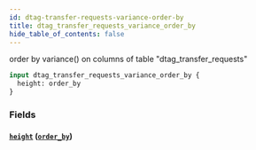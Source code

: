 ```yaml
---
id: dtag-transfer-requests-variance-order-by
title: dtag_transfer_requests_variance_order_by
hide_table_of_contents: false
---
```


order by variance() on columns of table "dtag_transfer_requests"

```graphql
input dtag_transfer_requests_variance_order_by {
  height: order_by
}
```

### Fields

#### [`height`](#) ([`order_by`](../enums/order-by))
